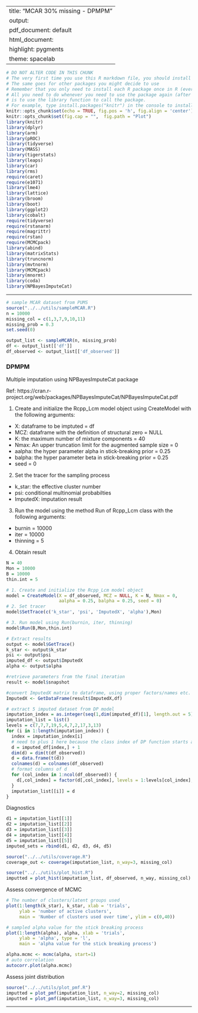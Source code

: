 
---
title: "MCAR 30% missing - DPMPM"
output:
  pdf_document: default
  html_document:
    highlight: pygments
    theme: spacelab
---

```r
# DO NOT ALTER CODE IN THIS CHUNK
# The very first time you use this R markdown file, you should install each of the packages below.
# The same goes for other packages you might decide to use
# Remember that you only need to install each R package once in R (ever -- unless you change computers).
# All you need to do whenever you need to use the package again (after restarting the R session),
# is to use the library function to call the package.
# For example, type install.packages("knitr") in the console to install the knitr package. 
knitr::opts_chunk$set(echo = TRUE, fig.pos = 'h', fig.align = 'center')
knitr::opts_chunk$set(fig.cap = "",  fig.path = "Plot")
library(knitr)
library(dplyr)
library(arm)
library(pROC)
library(tidyverse)
library(MASS)
library(tigerstats)
library(leaps)
library(car)
library(rms)
require(caret)
require(e1071)
library(lme4) 
library(lattice)
library(broom)
library(boot)
library(ggplot2)
library(cobalt)
require(tidyverse)
require(rstanarm)
require(magrittr)
require(rstan)
require(MCMCpack)
library(abind)
library(matrixStats)
library(truncnorm)
library(mvtnorm)
library(MCMCpack)
library(mnormt)
library(coda)
library(NPBayesImputeCat)
```

* * *
```r
# sample MCAR dataset from PUMS
source("../../utils/sampleMCAR.R")
n = 10000
missing_col = c(1,3,7,9,10,11)
missing_prob = 0.3
set.seed(0)

output_list <- sampleMCAR(n, missing_prob)
df <- output_list[['df']]
df_observed <- output_list[['df_observed']]
```


### DPMPM

Multiple imputation using NPBayesImputeCat package

Ref: https://cran.r-project.org/web/packages/NPBayesImputeCat/NPBayesImputeCat.pdf

1. Create and initialize the Rcpp_Lcm model object using CreateModel with the following arguments:
  - X: dataframe to be imptuted = df
  - MCZ: dataframe with the definition of structural zero = NULL
  - K: the maximum number of mixture components = 40
  - Nmax: An upper truncation limit for the augmented sample size = 0
  - aalpha: the hyper parameter alpha in stick-breaking prior = 0.25
  - balpha: the hyper parameter beta in stick-breaking prior = 0.25
  - seed = 0

2. Set the tracer for the sampling process
  - k_star: the effective cluster number
  - psi: conditional multinomial probabilties
  - ImputedX: imputation result

3. Run the model using the method Run of Rcpp_Lcm class with the following arguments:
  - burnin = 10000
  - iter = 10000
  - thinning = 5

4. Obtain result

```r
N = 40
Mon = 10000
B = 10000
thin.int = 5

# 1. Create and initialize the Rcpp_Lcm model object
model = CreateModel(X = df_observed, MCZ = NULL, K = N, Nmax = 0,
                    aalpha = 0.25, balpha = 0.25, seed = 0)
# 2. Set tracer
model$SetTrace(c('k_star', 'psi', 'ImputedX', 'alpha'),Mon)

# 3. Run model using Run(burnin, iter, thinning)
model$Run(B,Mon,thin.int)
```


```r
# Extract results
output <- model$GetTrace()
k_star <- output$k_star
psi <- output$psi
imputed_df <- output$ImputedX
alpha <- output$alpha

#retrieve parameters from the final iteration 
result <- model$snapshot

#convert ImputedX matrix to dataframe, using proper factors/names etc. 
ImputedX <- GetDataFrame(result$ImputedX,df)
```

```r
# extract 5 imputed dataset from DP model
imputation_index = as.integer(seq(1,dim(imputed_df)[1], length.out = 5))
imputation_list = list()
levels = c(7,7,7,19,5,4,7,2,17,3,13)
for (i in 1:length(imputation_index)) {
  index = imputation_index[i]
  # need to plus 1 here because the class index of DP function starts at 0
  d = imputed_df[index,] + 1
  dim(d) = dim(t(df_observed))
  d = data.frame(t(d))
  colnames(d) = colnames(df_observed)
  # format columns of d
  for (col_index in 1:ncol(df_observed)) {
    d[,col_index] = factor(d[,col_index], levels = 1:levels[col_index], ordered = TRUE)
  }
  imputation_list[[i]] = d
}
```

Diagnostics

```r
d1 = imputation_list[[1]]
d2 = imputation_list[[2]]
d3 = imputation_list[[3]]
d4 = imputation_list[[4]]
d5 = imputation_list[[5]]
imputed_sets = rbind(d1, d2, d3, d4, d5)
```

```r
source("../../utils/coverage.R")
coverage_out <- coverage(imputation_list, n_way=3, missing_col)
```


```r
source("../../utils/plot_hist.R")
imputted = plot_hist(imputation_list, df_observed, n_way, missing_col)
```

Assess convergence of MCMC
```r
# The number of clusters/latent groups used
plot(1:length(k_star), k_star, xlab = 'trials', 
     ylab = 'number of active clusters', 
     main = 'Number of clusters used over time', ylim = c(0,40))
```

```r
# sampled alpha value for the stick breaking process
plot(1:length(alpha), alpha, xlab = 'trials', 
     ylab = 'alpha', type = 'l',
     main = 'alpha value for the stick breaking process')
```

```r
alpha.mcmc <- mcmc(alpha, start=1)
# auto correlation
autocorr.plot(alpha.mcmc)
```


Assess joint distribution

```r
source("../../utils/plot_pmf.R")
imputted = plot_pmf(imputation_list, n_way=2, missing_col)
imputted = plot_pmf(imputation_list, n_way=3, missing_col)
```

* * *



